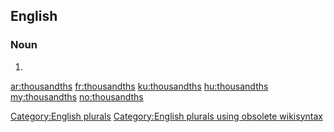 ==English==

===Noun===
{{head|en}}

# {{plural of|thousandth}}

[[Category:English plurals]][[Category:English plurals using obsolete wikisyntax]]

[[ar:thousandths]]
[[fr:thousandths]]
[[ku:thousandths]]
[[hu:thousandths]]
[[my:thousandths]]
[[no:thousandths]]